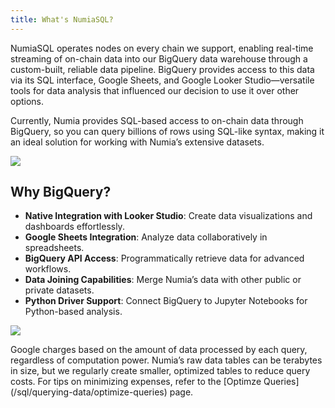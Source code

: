 ```yaml
---
title: What's NumiaSQL?
---
```



NumiaSQL operates nodes on every chain we support, enabling real-time streaming of on-chain data into our BigQuery data warehouse through a custom-built, reliable data pipeline. BigQuery provides access to this data via its SQL interface, Google Sheets, and Google Looker Studio—versatile tools for data analysis that influenced our decision to use it over other options.

Currently, Numia provides SQL-based access to on-chain data through BigQuery, so you can query billions of rows using SQL-like syntax, making it an ideal solution for working with Numia’s extensive datasets.

<Image 
  src="/media/sql/sql-overview-2.png"
/>

## Why BigQuery?

- **Native Integration with Looker Studio**: Create data visualizations and dashboards effortlessly.  
- **Google Sheets Integration**: Analyze data collaboratively in spreadsheets.  
- **BigQuery API Access**: Programmatically retrieve data for advanced workflows.  
- **Data Joining Capabilities**: Merge Numia’s data with other public or private datasets.  
- **Python Driver Support**: Connect BigQuery to Jupyter Notebooks for Python-based analysis.

<Image 
  src="/media/sql/sql-overview-1.png"
/>

<Callout type="info" title="Note">
Google charges based on the amount of data processed by each query, regardless of computation power. Numia’s raw data tables can be terabytes in size, but we regularly create smaller, optimized tables to reduce query costs. For tips on minimizing expenses, refer to the [Optimze Queries](/sql/querying-data/optimize-queries) page.
</Callout>